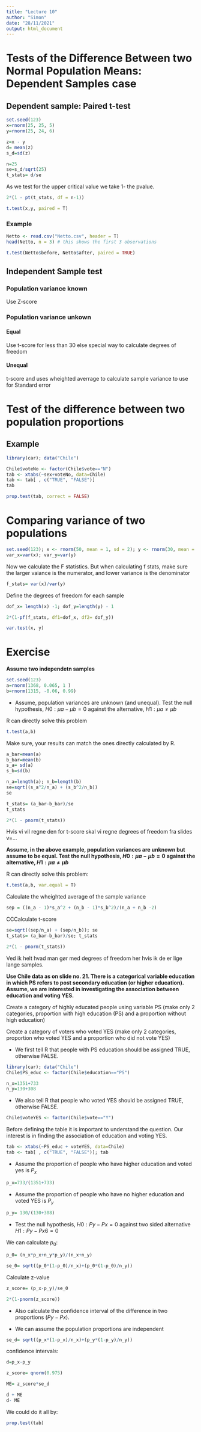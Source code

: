 ```yaml
---
title: "Lecture 10"
author: "Simon"
date: "28/11/2021"
output: html_document
---
```


# Tests of the Difference Between two Normal Population Means: Dependent Samples case 

## Dependent sample: Paired t-test

```r
set.seed(123)
x=rnorm(25, 25, 5)
y=rnorm(25, 24, 6)
```


```r
z=x - y
d= mean(z)
s_d=sd(z)
```


```r
n=25
se=s_d/sqrt(25)
t_stats= d/se
```
As we test for the upper critical value we take 1- the pvalue. 

```r
2*(1 - pt(t_stats, df = n-1))
```

```r
t.test(x,y, paired = T)
```

### Example 

```r
Netto <- read.csv("Netto.csv", header = T)
head(Netto, n = 3) # this shows the first 3 observations
```
```r
t.test(Netto$before, Netto$after, paired = TRUE)
```

## Independent Sample test

### Population variance known

Use Z-score 

### Population variance unkown

#### Equal 

Use t-score for less than 30 else special way to calculate degrees of freedom 

#### Unequal 

t-score and uses wheighted averrage to calculate sample variance to use for Standard error 

# Test of the difference between two population proportions

## Example 

```r
library(car); data("Chile")
```
```r
Chile$voteNo <- factor(Chile$vote=="N")
tab <- xtabs(~sex+voteNo, data=Chile)
tab <- tab[ , c("TRUE", "FALSE")]
tab
```
```r
prop.test(tab, correct = FALSE)
```

# Comparing variance of two populations 

```r
set.seed(123); x <- rnorm(50, mean = 1, sd = 2); y <- rnorm(30, mean = 1, sd = 1.5)
var_x=var(x); var_y=var(y)
```

Now we calculate the F statistics. But when calculating f stats, make sure the larger
vaiance is the numerator, and lower variance is the denominator
```r
f_stats= var(x)/var(y)
```

Define the degrees of freedom for each sample


```r
dof_x= length(x) -1; dof_y=length(y) - 1
```

```r
2*(1-pf(f_stats, df1=dof_x, df2= dof_y))
```
```r
var.test(x, y)
```




# Exercise


**Assume two independetn samples**

```r
set.seed(123)
a=rnorm(1368, 0.065, 1 )
b=rnorm(1315, -0.06, 0.99)
```


* Assume, population variances are unknown (and unequal). Test the null hypothesis, $H0 : \mu a − \mu b = 0$ against the alternative, $H1 : \mu a \neq \mu b$

R can directly solve this problem


```r
t.test(a,b)
```
Make sure, your results can match the ones directly calculated by R.

```r
a_bar=mean(a)
b_bar=mean(b)
s_a= sd(a)
s_b=sd(b)
```


```r
n_a=length(a); n_b=length(b)
se=sqrt((s_a^2/n_a) + (s_b^2/n_b))
se
```

```r
t_stats= (a_bar-b_bar)/se
t_stats
```

```r
2*(1 - pnorm(t_stats))
```
Hvis vi vil regne den for t-score skal vi regne degrees of freedom fra slides v=...


**Assume, in the above example, population variances are unknown but assume to be equal. Test the null hypothesis, $H0 : \mu a − \mu b = 0$ against the alternative, $H1 : \mu a \neq \mu b$**

R can directly solve this problem:

```r
t.test(a,b, var.equal = T)
```
Calculate the wheighted average of the sample variance

```r
sep = ((n_a - 1)*s_a^2 + (n_b - 1)*s_b^2)/(n_a + n_b -2)
```

CCCalculate t-score

```r
se=sqrt((sep/n_a) + (sep/n_b)); se
t_stats= (a_bar-b_bar)/se; t_stats
```

```r
2*(1 - pnorm(t_stats))
```

Ved ik helt hvad man gør med degrees of freedom her hvis ik de er lige lange samples. 


**Use Chile data as on slide no. 21. There is a categorical variable education in which PS refers to post secondary education (or higher education). Assume, we are interested in investigating the association between education and voting YES.**


Create a category of highly educated people using variable PS (make only 2 categories,
proportion with high education (PS) and a proportion without high education)


Create a category of voters who voted YES (make only 2 categories, proportion who voted
YES and a proportion who did not vote YES)

- We first tell R that people with PS education should be assigned TRUE, otherwise FALSE.

```r
library(car); data("Chile")
Chile$PS_educ <- factor(Chile$education=="PS")

n_x=1351+733
n_y=130+308
```

- We also tell R that people who voted YES should be assigned TRUE, otherwise FALSE.


```r
Chile$voteYES <- factor(Chile$vote=="Y")
```

Before defining the table it is important to understand the question. Our interest is in
finding the association of education and voting YES.

```r
tab <- xtabs(~PS_educ + voteYES, data=Chile)
tab <- tab[ , c("TRUE", "FALSE")]; tab
```


* Assume the proportion of people who have higher education and voted yes is $P_x$

```r
p_x=733/(1351+733)
```


* Assume the proportion of people who have no higher education and voted YES is $P_y$

```r
p_y= 130/(130+308)
```


* Test the null hypothesis, $H0 : Py − Px = 0$ against two sided alternative
$H1 : Py − Px 6= 0$

We can calculate $p_0$:

```r
p_0= (n_x*p_x+n_y*p_y)/(n_x+n_y)

se_0= sqrt((p_0*(1-p_0)/n_x)+(p_0*(1-p_0)/n_y))
```

Calculate z-value

```r
z_score= (p_x-p_y)/se_0
```

```r
2*(1-pnorm(z_score))
```




* Also calculate the confidence interval of the difference in two proportions $(Py - Px )$.

- We can assume the population proportions are independent 

```r
se_d= sqrt((p_x*(1-p_x)/n_x)+(p_y*(1-p_y)/n_y))
```

confidence intervals: 

```r
d=p_x-p_y

z_score= qnorm(0.975)

ME= z_score*se_d

d + ME
d- ME
```




We could do it all by: 


```r
prop.test(tab)
```






